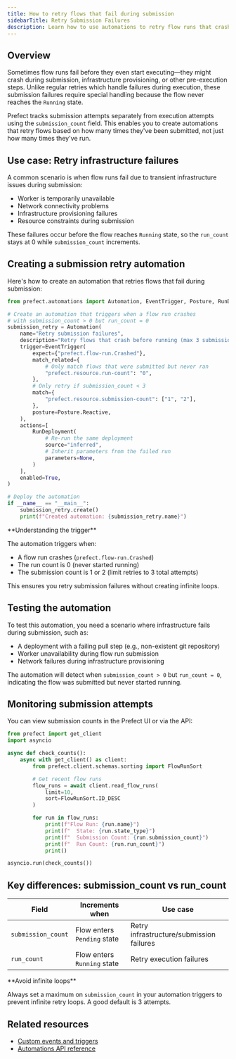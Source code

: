 ```yaml
---
title: How to retry flows that fail during submission
sidebarTitle: Retry Submission Failures
description: Learn how to use automations to retry flow runs that crash before reaching the running state.
---
```


## Overview

Sometimes flow runs fail before they even start executing—they might crash during submission, infrastructure provisioning, or other pre-execution steps. Unlike regular retries which handle failures during execution, these submission failures require special handling because the flow never reaches the `Running` state.

Prefect tracks submission attempts separately from execution attempts using the `submission_count` field. This enables you to create automations that retry flows based on how many times they've been submitted, not just how many times they've run.

## Use case: Retry infrastructure failures

A common scenario is when flow runs fail due to transient infrastructure issues during submission:

- Worker is temporarily unavailable
- Network connectivity problems
- Infrastructure provisioning failures
- Resource constraints during submission

These failures occur before the flow reaches `Running` state, so the `run_count` stays at 0 while `submission_count` increments.

## Creating a submission retry automation

Here's how to create an automation that retries flows that fail during submission:

```python retry_submission_failures.py
from prefect.automations import Automation, EventTrigger, Posture, RunDeployment

# Create an automation that triggers when a flow run crashes
# with submission_count > 0 but run_count = 0
submission_retry = Automation(
    name="Retry submission failures",
    description="Retry flows that crash before running (max 3 submission attempts)",
    trigger=EventTrigger(
        expect={"prefect.flow-run.Crashed"},
        match_related={
            # Only match flows that were submitted but never ran
            "prefect.resource.run-count": "0",
        },
        # Only retry if submission_count < 3
        match={
            "prefect.resource.submission-count": ["1", "2"],
        },
        posture=Posture.Reactive,
    ),
    actions=[
        RunDeployment(
            # Re-run the same deployment
            source="inferred",
            # Inherit parameters from the failed run
            parameters=None,
        )
    ],
    enabled=True,
)

# Deploy the automation
if __name__ == "__main__":
    submission_retry.create()
    print(f"Created automation: {submission_retry.name}")
```

<Tip>
**Understanding the trigger**

The automation triggers when:
- A flow run crashes (`prefect.flow-run.Crashed`)
- The run count is 0 (never started running)
- The submission count is 1 or 2 (limit retries to 3 total attempts)

This ensures you retry submission failures without creating infinite loops.
</Tip>

## Testing the automation

To test this automation, you need a scenario where infrastructure fails during submission, such as:
- A deployment with a failing pull step (e.g., non-existent git repository)
- Worker unavailability during flow run submission
- Network failures during infrastructure provisioning

The automation will detect when `submission_count > 0` but `run_count = 0`, indicating the flow was submitted but never started running.

## Monitoring submission attempts

You can view submission counts in the Prefect UI or via the API:

```python check_submission_count.py
from prefect import get_client
import asyncio

async def check_counts():
    async with get_client() as client:
        from prefect.client.schemas.sorting import FlowRunSort

        # Get recent flow runs
        flow_runs = await client.read_flow_runs(
            limit=10,
            sort=FlowRunSort.ID_DESC
        )

        for run in flow_runs:
            print(f"Flow Run: {run.name}")
            print(f"  State: {run.state_type}")
            print(f"  Submission Count: {run.submission_count}")
            print(f"  Run Count: {run.run_count}")
            print()

asyncio.run(check_counts())
```

## Key differences: submission_count vs run_count

| Field | Increments when | Use case |
|-------|----------------|----------|
| `submission_count` | Flow enters `Pending` state | Retry infrastructure/submission failures |
| `run_count` | Flow enters `Running` state | Retry execution failures |

<Warning>
**Avoid infinite loops**

Always set a maximum on `submission_count` in your automation triggers to prevent infinite retry loops. A good default is 3 attempts.
</Warning>

## Related resources

- [Custom events and triggers](/v3/advanced/use-custom-event-grammar)
- [Automations API reference](/v3/api-ref/python/prefect-events-schemas-automations)
